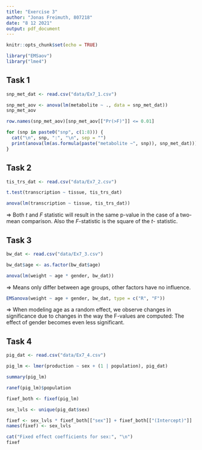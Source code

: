 ```yaml
---
title: "Exercise 3"
author: "Jonas Freimuth, 807218"
date: "8 12 2021"
output: pdf_document
---
```


```r
knitr::opts_chunk$set(echo = TRUE)

library("EMSaov")
library("lme4")
```

## Task 1

```r
snp_met_dat <- read.csv("data/Ex7_1.csv")

snp_met_aov <- anova(lm(metabolite ~ ., data = snp_met_dat))
snp_met_aov
```

```r
row.names(snp_met_aov)[snp_met_aov[["Pr(>F)"]] <= 0.01]
```

```r
for (snp in paste0("snp", c(1:8))) {
  cat("\n", snp, ":", "\n", sep = "")
  print(anova(lm(as.formula(paste("metabolite ~", snp)), snp_met_dat)))
}
```

## Task 2

```r
tis_trs_dat <- read.csv("data/Ex7_2.csv")

t.test(transcription ~ tissue, tis_trs_dat)

anova(lm(transcription ~ tissue, tis_trs_dat))
```

$\Rightarrow$ Both $t$ and $F$ statistic will result in the same p-value in the
case of a two-mean comparison. Also the $F$-statistic is the square of the $t$-
statistic.

## Task 3

```r
bw_dat <- read.csv("data/Ex7_3.csv")

bw_dat$age <- as.factor(bw_dat$age) 

anova(lm(weight ~ age * gender, bw_dat))
```

$\Rightarrow$ Means only differ between age groups, other factors have no 
influence.

```r
EMSanova(weight ~ age + gender, bw_dat, type = c("R", "F"))
```
$\Rightarrow$ When modeling age as a random effect, we observe changes in 
significance due to changes in the way the F-values are computed: The effect of 
gender becomes even less significant.

## Task 4
```r
pig_dat <- read.csv("data/Ex7_4.csv")

pig_lm <- lmer(production ~ sex + (1 | population), pig_dat)

summary(pig_lm)
```

```r
ranef(pig_lm)$population
```

```r
fixef_both <- fixef(pig_lm)

sex_lvls <- unique(pig_dat$sex)

fixef <- sex_lvls * fixef_both[["sex"]] + fixef_both[["(Intercept)"]]
names(fixef) <- sex_lvls

cat("Fixed effect coefficients for sex:", "\n")
fixef
```

